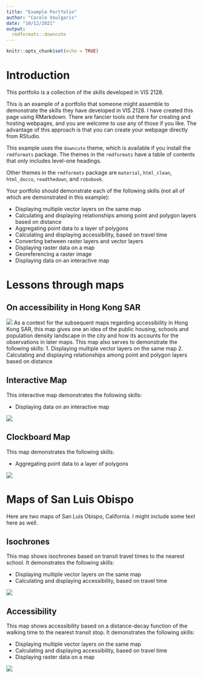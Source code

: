 ```yaml
---
title: "Example Portfolio"
author: "Carole Voulgaris"
date: "10/12/2021"
output: 
  rmdformats::downcute
---
```


```r
knitr::opts_chunk$set(echo = TRUE)
```

# Introduction

This portfolio is a collection of the skills developed in VIS 2128. 

This is an example of a portfolio that someone might assemble to demonstrate the skills they have developed in VIS 2128. I have created this page using RMarkdown. There are fancier tools out there for creating and hosting webpages, and you are welcome to use any of those if you like. The advantage of this approach is that you can create your webpage directly from RStudio.

This example uses the `downcute` theme, which is available if you install the `rmdformats` package. The themes in the `rmdformats` have a table of contents that only includes level-one headings.

Other themes in the `rmdformats` package are `material`, `html_clean`, `html_docco`, `readthedown`, and `robobook`.  

Your portfolio should demonstrate each of the following skills (not all of which are demonstrated in this example):

* Displaying multiple vector layers on the same map
* Calculating and displaying relationships among point and polygon layers based on distance
* Aggregating point data to a layer of polygons
* Calculating and displaying accessibility, based on travel time
* Converting between raster layers and vector layers
* Displaying raster data on a map
* Georeferencing a raster image
* Displaying data on an interactive map

# Lessons through maps


## On accessibility in Hong Kong SAR

[![](thumbnails/density_hk.png)](https://strctre.github.io/portfolio/fullsize/assignment_6_tang.html){target="_blank"}
As a context for the subsequent maps regarding accessibility in Hong Kong SAR, this map gives one an idea of the public housing, schools and population density landscape in the city and how its accounts for the observations in later maps. This map also serves to demonstrate the following skills:
 1. Displaying multiple vector layers on the same map 
 2. Calculating and displaying relationships among point and polygon layers based on distance

## Interactive Map
This interactive map demonstrates the following skills: 

* Displaying data on an interactive map

[![](portfolio/thumbnails/Boston_interactive.png)](https://strctre.github.io/portfolio/fullsize/assignment_6_tang.html){target="_blank"}

## Clockboard Map
This map demonstrates the following skills:

* Aggregating point data to a layer of polygons

[![](thumbnails/clockboard.jpg)](https://c-voulgaris.github.io/portfolio_examples/fullsize/clockboard.pdf){target="_blank"}

# Maps of San Luis Obispo
Here are two maps of San Luis Obispo, California. I might include some text here as well.

## Isochrones
This map shows isochrones based on transit travel times to the nearest school. It demonstrates the following skills:

* Displaying multiple vector layers on the same map
* Calculating and displaying accessibility, based on travel time

[![](thumbnails/SLO_isochrone.png)](https://c-voulgaris.github.io/portfolio_examples/fullsize/SLO_schools.pdf){target="_blank"}

## Accessibility
This map shows accessibility based on a distance-decay function of the walking time to the nearest transit stop. It demonstrates the following skills:

* Displaying multiple vector layers on the same map
* Calculating and displaying accessibility, based on travel time
* Displaying raster data on a map

[![](thumbnails/SLO_raster.png)](https://c-voulgaris.github.io/portfolio_examples/fullsize/SLO_transit.pdf){target="_blank"}
